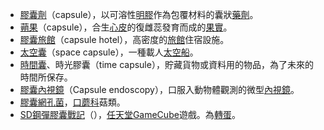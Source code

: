 *[[膠囊劑|膠囊劑]]（capsule），以可溶性[[明膠|明膠]]作為包覆材料的囊狀[[藥|藥劑]]。
*[[蒴果|蒴果]]（capsule），合生[[心皮|心皮]]的復雌蕊發育而成的[[果實|果實]]。
*[[膠囊旅館|膠囊旅館]]（capsule hotel），高密度的[[旅館|旅館]]住宿設施。
*[[太空囊|太空囊]]（space capsule），一種載人[[太空船|太空船]]。
*[[時間囊|時間囊]]、時光膠囊（time capsule），貯藏貨物或資料用的物品，為了未來的時間所保存。
*[[膠囊內視鏡|膠囊內視鏡]]（Capsule endoscopy），口服入動物體觀測的微型[[內視鏡|內視鏡]]。
*[[膠囊網孔菌|膠囊網孔菌]]，[[口蘑科|口蘑科]]菇類。
*[[SD鋼彈膠囊戰記|SD鋼彈膠囊戰記]]（{{lang|ja|SDガンダム ガシャポンウォーズ}}），[[任天堂GameCube|任天堂GameCube]]遊戲。{{lang|ja|ガシャポン}}為[[轉蛋|轉蛋]]。

{{disambig|J|cat=二字消歧義}}